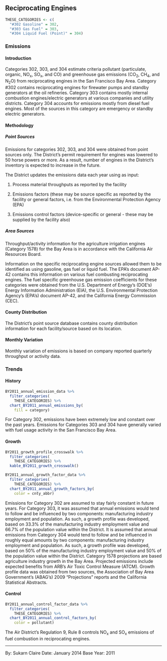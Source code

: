 ## Reciprocating Engines

```r
THESE_CATEGORIES <- c(
  "#302 Gasoline" = 302,
  "#303 Gas Fuel" = 303,
  "#304 Liquid Fuel (Point)" = 304)
```

### Emissions

#### Introduction {-}

Categories 302, 303, and 304 estimate criteria pollutant (particulate, organic, NO~x~, SO~x~, and CO) and greenhouse gas emissions (CO~2~, CH~4~, and N~2~O) from reciprocating engines in the San Francisco Bay Area. Category #302 contains reciprocating engines for firewater pumps and standby generators at the oil refineries. Category 303 contains mostly internal combustion engines/electric generators at various companies and utility districts. Category 304 accounts for emissions mostly from diesel fuel engines. Most of the sources in this category are emergency or standby electric generators.

#### Methodology {-}

##### Point Sources {-}

Emissions for categories 302, 303, and 304 were obtained from point sources only. The District’s permit requirement for engines was lowered to 50 horse powers or more. As a result, number of engines in the District’s inventory is expected to increase in the future.

The District updates the emissions data each year using as input:

1. Process material throughputs as reported by the facility

2. Emissions factors (these may be source specific as reported by the facility or general factors, i.e. from the Environmental Protection Agency (EPA)

3. Emissions control factors (device-specific or general - these may be supplied by the facility also)

##### Area Sources {-}

Throughput/activity information for the agriculture irrigation engines (Category 1578) for the Bay Area is in accordance with the California Air Resources Board.

Information on the specific reciprocating engine sources allowed them to be identified as using gasoline, gas fuel or liquid fuel. The EPA's document AP-42 contains this information on various fuel combusting reciprocating engines.
The fuel specific greenhouse gas emission coefficients for these categories were obtained from the U.S. Department of Energy’s (DOE’s) Energy Information Administration (EIA), the U.S. Environmental Protection Agency’s (EPA’s) document AP-42, and the California Energy Commission (CEC).

#### County Distribution {-}

The District’s point source database contains county distribution information for each facility/source based on its location.

#### Monthly Variation {-}

Monthly variation of emissions is based on company reported quarterly throughput or activity data.

### Trends

#### History {-}

```r
BY2011_annual_emission_data %>%
  filter_categories(
    THESE_CATEGORIES) %>%
  chart_BY2011_annual_emissions_by(
    fill = category) 
```

For Category 302, emissions have been extremely low and constant over the past years. Emissions for Categories 303 and 304 have generally varied with fuel usage activity in the San Francisco Bay Area.

#### Growth {-}

```r
BY2011_growth_profile_crosswalk %>%
  filter_categories(
    THESE_CATEGORIES) %>%
  kable_BY2011_growth_crosswalk()
```

```r
BY2011_annual_growth_factor_data %>%
  filter_categories(
    THESE_CATEGORIES) %>%
  chart_BY2011_annual_growth_factors_by(
    color = cnty_abbr) 
```

Emissions for Category 302 are assumed to stay fairly constant in future years. For Category 303, it was assumed that annual emissions would tend to follow and be influenced by two components: manufacturing industry employment and population. As such, a growth profile was developed, based on 33.3% of the manufacturing industry employment value and 66.7% of the population value within the District. It is assumed that annual emissions from Category 304 would tend to follow and be influenced in roughly equal amounts by two components: manufacturing industry employment and population. As such, a growth profile was developed, based on 50% of the manufacturing industry employment value and 50% of the population value within the District. Category 1578 projections are based agriculture industry growth in the Bay Area. Projected emissions include expected benefits from ARB’s Air Toxic Control Measure (ATCM). Growth profile data was obtained from two sources, the Association of Bay Area Government's (ABAG’s) 2009 "Projections" reports and the California Statistical Abstracts.

#### Control {-}

```r
BY2011_annual_control_factor_data %>%
  filter_categories(
    THESE_CATEGORIES) %>%
  chart_BY2011_annual_control_factors_by(
    color = pollutant) 
```

The Air District’s Regulation 9, Rule 8 controls NO~x~ and SO~x~ emissions of fuel combustion in reciprocating engines.

***

By: Sukarn Claire 
Date: January 2014 
Base Year: 2011

